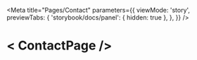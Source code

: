 
<Meta
  title="Pages/Contact"
  parameters={{
    viewMode: 'story',
    previewTabs: {
      'storybook/docs/panel': { hidden: true },
    },
  }}
/>

# < ContactPage />

<Canvas>
  <Story name="Default">
    <div id="__next">
      <Page.layout>
        <Page />
      </Page.layout>
    </div>
  </Story>
</Canvas>
